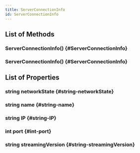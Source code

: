 ```yaml
---
title: ServerConnectionInfo
id: ServerConnectionInfo
---
```


## List of Methods

### ServerConnectionInfo() {#ServerConnectionInfo}

### ServerConnectionInfo() {#ServerConnectionInfo}

## List of Properties

### string networkState {#string-networkState}

### string name {#string-name}

### string IP {#string-IP}

### int port {#int-port}

### string streamingVersion {#string-streamingVersion}

